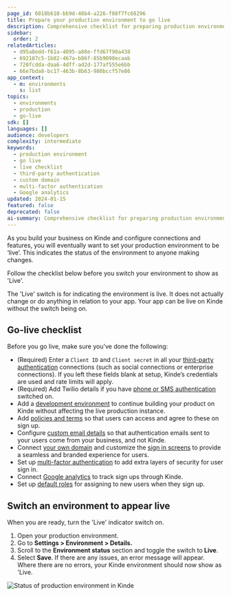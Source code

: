 ```yaml
---
page_id: 6018b610-bb9d-48b4-a226-f88f7fc68296
title: Prepare your production environment to go live
description: Comprehensive checklist for preparing production environment to go live including authentication setup, domain configuration, security measures, and analytics integration.
sidebar:
  order: 2
relatedArticles:
  - d95a8edd-f61a-4095-a80e-ffd67f90a438
  - 692187c5-1b82-467a-b86f-85b9098ecaab
  - 720fcdda-daa6-4dff-ad2d-177af555e6bb
  - 66e7bda8-bc17-463b-8b63-980bccf57e86
app_context:
  - m: environments
    s: list
topics:
  - environments
  - production
  - go-live
sdk: []
languages: []
audience: developers
complexity: intermediate
keywords:
  - production environment
  - go live
  - live checklist
  - third-party authentication
  - custom domain
  - multi-factor authentication
  - Google analytics
updated: 2024-01-15
featured: false
deprecated: false
ai-summary: Comprehensive checklist for preparing production environment to go live including authentication setup, domain configuration, security measures, and analytics integration.
---
```


As you build your business on Kinde and configure connections and features, you will eventually want to set your production environment to be ‘live’. This indicates the status of the environment to anyone making changes. 

Follow the checklist below before you switch your environment to show as 'Live'.

<Aside title="The live button is not actually live">

The 'Live' switch is for indicating the environment is live. It does not actually change or do anything in relation to your app. Your app can be live on Kinde without the switch being on.

</Aside>

## Go-live checklist

Before you go live, make sure you’ve done the following:

- (Required) Enter a `Client ID` and `Client secret` in all your [third-party authentication](/authenticate/authentication-methods/set-up-user-authentication/) connections (such as social connections or enterprise connections). If you left these fields blank at setup, Kinde’s credentials are used and rate limits will apply.
- (Required) Add Twilio details if you have [phone or SMS authentication](/authenticate/authentication-methods/phone-authentication/) switched on.
- Add a [development environment](/build/environments/environments/) to continue building your product on Kinde without affecting the live production instance.
- Add [policies and terms](/manage-your-account/business-information/policies-terms/) so that users can access and agree to these on sign up.
- Configure [custom email details](/get-started/connect/customize-email-sender/) so that authentication emails sent to your users come from your business, and not Kinde.
- Connect [your own domain](/build/domains/pointing-your-domain/) and customize the [sign in screens](/design/brand/global-brand-defaults/) to provide a seamless and branded experience for users.
- Set up [multi-factor authentication](/authenticate/multi-factor-auth/enable-multi-factor-authentication/) to add extra layers of security for user sign in.
- Connect [Google analytics](/manage-users/view-activity/track-user-sign-in-with-google-analytics/) to track sign ups through Kinde.
- Set up [default roles](/manage-users/roles-and-permissions/default-user-roles/) for assigning to new users when they sign up.

## Switch an environment to appear live

When you are ready, turn the 'Live' indicator switch on.

1. Open your production environment.
2. Go to **Settings > Environment > Details.**
3. Scroll to the **Environment status** section and toggle the switch to **Live**. 
4. Select **Save**. If there are any issues, an error message will appear. Where there are no errors, your Kinde environment should now show as 'Live.

![Status of production environment in Kinde](https://imagedelivery.net/skPPZTHzSlcslvHjesZQcQ/ac1aa617-bcb6-4a7f-02d3-b51aa7bcc600/public)

